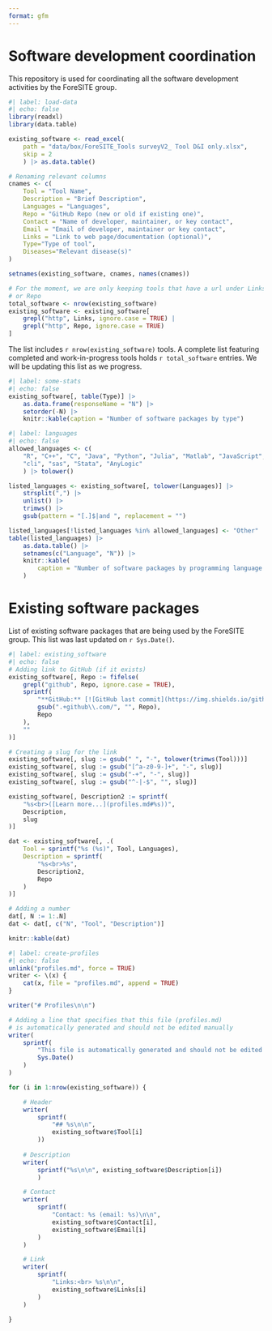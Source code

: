 ```yaml
---
format: gfm
---
```



# Software development coordination

This repository is used for coordinating all the software development activities by the ForeSITE group.

```r
#| label: load-data
#| echo: false
library(readxl)
library(data.table)

existing_software <- read_excel(
    path = "data/box/ForeSITE_Tools surveyV2_ Tool D&I only.xlsx",
    skip = 2
    ) |> as.data.table()

# Renaming relevant columns
cnames <- c(
    Tool = "Tool Name",
    Description = "Brief Description",
    Languages = "Languages",
    Repo = "GitHub Repo (new or old if existing one)",
    Contact = "Name of developer, maintainer, or key contact",
    Email = "Email of developer, maintainer or key contact",
    Links = "Link to web page/documentation (optional)",
    Type="Type of tool",
    Diseases="Relevant disease(s)"
)

setnames(existing_software, cnames, names(cnames))

# For the moment, we are only keeping tools that have a url under Links
# or Repo
total_software <- nrow(existing_software)
existing_software <- existing_software[
    grepl("http", Links, ignore.case = TRUE) |
    grepl("http", Repo, ignore.case = TRUE)
]
```

The list includes `r nrow(existing_software)` tools. A complete list featuring completed and work-in-progress tools holds `r total_software` entries. We will be updating this list as we progress.

```r
#| label: some-stats
#| echo: false
existing_software[, table(Type)] |>
    as.data.frame(responseName = "N") |>
    setorder(-N) |>
    knitr::kable(caption = "Number of software packages by type")
```

```r
#| label: languages
#| echo: false
allowed_languages <- c(
    "R", "C++", "C", "Java", "Python", "Julia", "Matlab", "JavaScript",
    "cli", "sas", "Stata", "AnyLogic"
    ) |> tolower()

listed_languages <- existing_software[, tolower(Languages)] |>
    strsplit(",") |>
    unlist() |>
    trimws() |>
    gsub(pattern = "[.]$|and ", replacement = "")

listed_languages[!listed_languages %in% allowed_languages] <- "Other"
table(listed_languages) |>
    as.data.table() |>
    setnames(c("Language", "N")) |>
    knitr::kable(
        caption = "Number of software packages by programming language."
    )
```


# Existing software packages

List of existing software packages that are being used by the ForeSITE group. This list was last updated on `r Sys.Date()`.

```r
#| label: existing_software
#| echo: false
# Adding link to GitHub (if it exists)
existing_software[, Repo := fifelse(
    grepl("github", Repo, ignore.case = TRUE),
    sprintf(
        "**GitHub:** [![GitHub last commit](https://img.shields.io/github/last-commit/%s)](%s)",
        gsub(".+github\\.com/", "", Repo),
        Repo
    ),
    ""
)]

# Creating a slug for the link
existing_software[, slug := gsub(" ", "-", tolower(trimws(Tool)))]
existing_software[, slug := gsub("[^a-z0-9-]+", "-", slug)]
existing_software[, slug := gsub("-+", "-", slug)]
existing_software[, slug := gsub("^-|-$", "", slug)]

existing_software[, Description2 := sprintf(
    "%s<br>([Learn more...](profiles.md#%s))",
    Description,
    slug
)]

dat <- existing_software[, .(
    Tool = sprintf("%s (%s)", Tool, Languages),
    Description = sprintf(
        "%s<br>%s",
        Description2,
        Repo
    )
)]

# Adding a number
dat[, N := 1:.N]
dat <- dat[, c("N", "Tool", "Description")]

knitr::kable(dat)
```

```r
#| label: create-profiles
#| echo: false
unlink("profiles.md", force = TRUE)
writer <- \(x) {
    cat(x, file = "profiles.md", append = TRUE)
}

writer("# Profiles\n\n")

# Adding a line that specifies that this file (profiles.md)
# is automatically generated and should not be edited manually
writer(
    sprintf(
        "This file is automatically generated and should not be edited manually. Last updated on %s.\n\n",
        Sys.Date()
    )
)

for (i in 1:nrow(existing_software)) {

    # Header
    writer(
        sprintf(
            "## %s\n\n",
            existing_software$Tool[i]
        ))
    
    # Description
    writer(
        sprintf("%s\n\n", existing_software$Description[i])
        )

    # Contact
    writer(
        sprintf(
            "Contact: %s (email: %s)\n\n",
            existing_software$Contact[i],
            existing_software$Email[i]
        )
    )

    # Link
    writer(
        sprintf(
            "Links:<br> %s\n\n",
            existing_software$Links[i]
        )
    )

}
```

